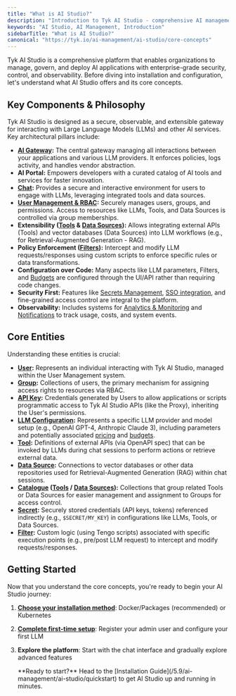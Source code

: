 ```yaml
---
title: "What is AI Studio?"
description: "Introduction to Tyk AI Studio - comprehensive AI management platform"
keywords: "AI Studio, AI Management, Introduction"
sidebarTitle: "What is AI Studio?"
canonical: "https://tyk.io/ai-management/ai-studio/core-concepts"
---
```


Tyk AI Studio is a comprehensive platform that enables organizations to manage, govern, and deploy AI applications with enterprise-grade security, control, and observability. Before diving into installation and configuration, let's understand what AI Studio offers and its core concepts.

## Key Components & Philosophy

Tyk AI Studio is designed as a secure, observable, and extensible gateway for interacting with Large Language Models (LLMs) and other AI services. Key architectural pillars include:

*   **[AI Gateway](/5.9/ai-management/ai-studio/proxy):** The central gateway managing all interactions between your applications and various LLM providers. It enforces policies, logs activity, and handles vendor abstraction.
*   **AI Portal:** Empowers developers with a curated catalog of AI tools and services for faster innovation.
*   **[Chat](/5.9/ai-management/ai-studio/chat-interface):** Provides a secure and interactive environment for users to engage with LLMs, leveraging integrated tools and data sources.
*   **[User Management & RBAC](/5.9/ai-management/ai-studio/user-management):** Securely manages users, groups, and permissions. Access to resources like LLMs, Tools, and Data Sources is controlled via group memberships.
*   **Extensibility ([Tools](/5.9/ai-management/ai-studio/tools) & [Data Sources](/5.9/ai-management/ai-studio/datasources-rag)):** Allows integrating external APIs (Tools) and vector databases (Data Sources) into LLM workflows (e.g., for Retrieval-Augmented Generation - RAG).
*   **Policy Enforcement ([Filters](/5.9/ai-management/ai-studio/filters)):** Intercept and modify LLM requests/responses using custom scripts to enforce specific rules or data transformations.
*   **Configuration over Code:** Many aspects like LLM parameters, Filters, and [Budgets](/5.9/ai-management/ai-studio/budgeting) are configured through the UI/API rather than requiring code changes.
*   **Security First:** Features like [Secrets Management](/5.9/ai-management/ai-studio/secrets), [SSO integration](/5.9/ai-management/ai-studio/sso), and fine-grained access control are integral to the platform.
*   **Observability:** Includes systems for [Analytics & Monitoring](/5.9/ai-management/ai-studio/analytics) and [Notifications](/5.9/ai-management/ai-studio/notifications) to track usage, costs, and system events.

## Core Entities

Understanding these entities is crucial:

*   **[User](/5.9/ai-management/ai-studio/user-management#core-concepts):** Represents an individual interacting with Tyk AI Studio, managed within the User Management system.
*   **[Group](/5.9/ai-management/ai-studio/user-management#core-concepts):** Collections of users, the primary mechanism for assigning access rights to resources via RBAC.
*   **[API Key](/5.9/ai-management/ai-studio/user-management#core-concepts):** Credentials generated by Users to allow applications or scripts programmatic access to Tyk AI Studio APIs (like the Proxy), inheriting the User's permissions.
*   **[LLM Configuration](/5.9/ai-management/ai-studio/llm-management):** Represents a specific LLM provider and model setup (e.g., OpenAI GPT-4, Anthropic Claude 3), including parameters and potentially associated [pricing](/5.9/ai-management/ai-studio/llm-management) and [budgets](/5.9/ai-management/ai-studio/budgeting).
*   **[Tool](/5.9/ai-management/ai-studio/tools):** Definitions of external APIs (via OpenAPI spec) that can be invoked by LLMs during chat sessions to perform actions or retrieve external data.
*   **[Data Source](/5.9/ai-management/ai-studio/datasources-rag):** Connections to vector databases or other data repositories used for Retrieval-Augmented Generation (RAG) within chat sessions.
*   **[Catalogue](/5.9/ai-management/ai-studio/tools) ([Tools](/5.9/ai-management/ai-studio/tools) / [Data Sources](/5.9/ai-management/ai-studio/datasources-rag)):** Collections that group related Tools or Data Sources for easier management and assignment to Groups for access control.
*   **[Secret](/5.9/ai-management/ai-studio/secrets):** Securely stored credentials (API keys, tokens) referenced indirectly (e.g., `$SECRET/MY_KEY`) in configurations like LLMs, Tools, or Data Sources.
*   **[Filter](/5.9/ai-management/ai-studio/filters):** Custom logic (using Tengo scripts) associated with specific execution points (e.g., pre/post LLM request) to intercept and modify requests/responses.

## Getting Started

Now that you understand the core concepts, you're ready to begin your AI Studio journey:

1. **[Choose your installation method](/5.9/ai-management/ai-studio/quickstart)**: Docker/Packages (recommended) or Kubernetes
2. **[Complete first-time setup](/5.9/ai-management/ai-studio/configuration)**: Register your admin user and configure your first LLM
3. **Explore the platform**: Start with the chat interface and gradually explore advanced features



    <Note>
    **Ready to start?** Head to the [Installation Guide](/5.9/ai-management/ai-studio/quickstart) to get AI Studio up and running in minutes.
    </Note>

